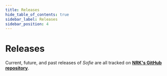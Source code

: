 ```yaml
---
title: Releases
hide_table_of_contents: true
sidebar_label: Releases
sidebar_position: 4
---
```



# Releases

Current, future, and past releases of _Sofie_ are all tracked on [**NRK's GitHub repository**](https://github.com/nrkno/Sofie-TV-automation/issues?utf8=%E2%9C%93&q=is%3Aissue+label%3ARelease).

<GitHubReleases org="nrkno" repo="Sofie-TV-Automation" releaseLabel="Release" state="all" />
